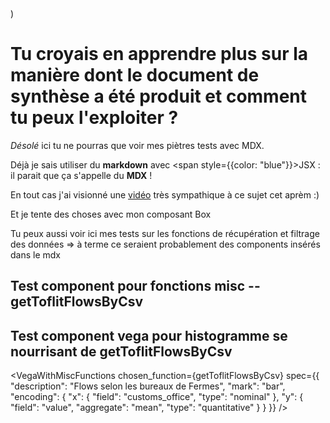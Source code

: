 
  <div style={{padding: 30, backgroundColor: 'tomato'}} />
)

# Tu croyais en apprendre plus sur la manière dont le document de synthèse a été produit et comment tu peux l'exploiter ?
_Désolé_ ici tu ne pourras que voir mes piètres tests avec MDX.

Déjà je sais utiliser du **markdown** avec <span style={{color: "blue"}}>JSX</span> : il parait que ça s'appelle du **MDX** !

En tout cas j'ai visionné une [vidéo](https://www.youtube.com/watch?v=d2sQiI5NFAM) très sympathique à ce sujet cet aprèm :)

<Box> Et je tente des choses avec mon composant Box </Box>

Tu peux aussi voir ici mes tests sur les fonctions de récupération et filtrage des données
=> à terme ce seraient probablement des components insérés dans le mdx

## Test component pour fonctions misc -- getToflitFlowsByCsv

<GetToflitFlowsComponent chosen_function = {getToflitFlowsByCsv}/>

<GetToflitFlowsComponent chosen_function = {getToflitFlowsByApi}/>

## Test component vega pour histogramme se nourrisant de getToflitFlowsByCsv

<VegaWithMiscFunctions
      chosen_function={getToflitFlowsByCsv}
      spec={{
        "description": "Flows selon les bureaux de Fermes",
        "mark": "bar",
        "encoding": {
          "x": {
            "field": "customs_office",
              "type": "nominal"
          },
          "y": {
            "field": "value",
            "aggregate": "mean", 
            "type": "quantitative"
          }
        }
      }}
    />